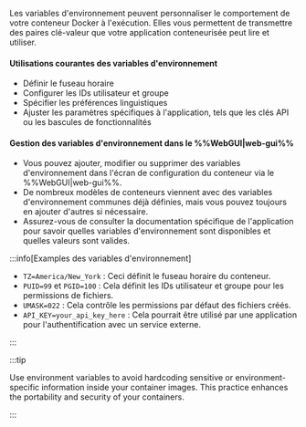 Les variables d'environnement peuvent personnaliser le comportement de votre conteneur Docker à l'exécution. Elles vous permettent de transmettre des paires clé-valeur que votre application conteneurisée peut lire et utiliser.

<h4>Utilisations courantes des variables d'environnement</h4>

- Définir le fuseau horaire
- Configurer les IDs utilisateur et groupe
- Spécifier les préférences linguistiques
- Ajuster les paramètres spécifiques à l'application, tels que les clés API ou les bascules de fonctionnalités

<h4>Gestion des variables d'environnement dans le %%WebGUI|web-gui%%</h4>

- Vous pouvez ajouter, modifier ou supprimer des variables d'environnement dans l'écran de configuration du conteneur via le %%WebGUI|web-gui%%.
- De nombreux modèles de conteneurs viennent avec des variables d'environnement communes déjà définies, mais vous pouvez toujours en ajouter d'autres si nécessaire.
- Assurez-vous de consulter la documentation spécifique de l'application pour savoir quelles variables d'environnement sont disponibles et quelles valeurs sont valides.

:::info[Examples des variables d'environnement]

- `TZ=America/New_York` : Ceci définit le fuseau horaire du conteneur.
- `PUID=99` et `PGID=100` : Cela définit les IDs utilisateur et groupe pour les permissions de fichiers.
- `UMASK=022` : Cela contrôle les permissions par défaut des fichiers créés.
- `API_KEY=your_api_key_here` : Cela pourrait être utilisé par une application pour l'authentification avec un service externe.

:::

:::tip

Use environment variables to avoid hardcoding sensitive or environment-specific information inside your container images. This practice enhances the portability and security of your containers.

:::
